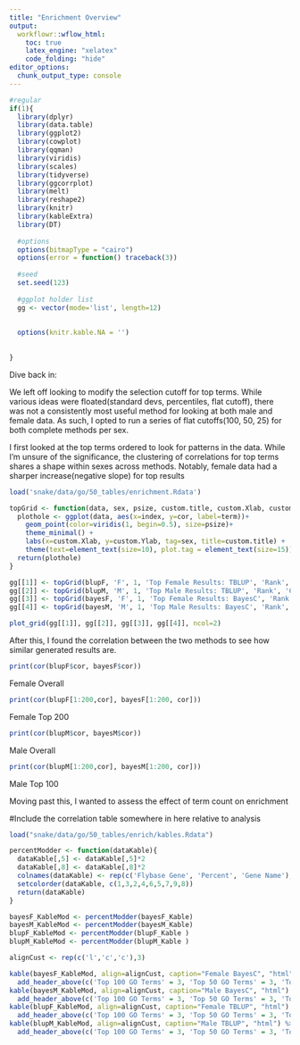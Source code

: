 ```yaml
---
title: "Enrichment Overview"
output:
  workflowr::wflow_html:
    toc: true
    latex_engine: "xelatex"
    code_folding: "hide"
editor_options:
  chunk_output_type: console
---
```


```r
#regular
if(1){
  library(dplyr)
  library(data.table)
  library(ggplot2)
  library(cowplot)
  library(qqman)
  library(viridis)
  library(scales)
  library(tidyverse)
  library(ggcorrplot)
  library(melt)
  library(reshape2)
  library(knitr)
  library(kableExtra)
  library(DT)
  
  #options
  options(bitmapType = "cairo")
  options(error = function() traceback(3))
  
  #seed
  set.seed(123)
  
  #ggplot holder list
  gg <- vector(mode='list', length=12)
  
  
  options(knitr.kable.NA = '')
  
  
}
```



Dive back in: 

We left off looking to modify the selection cutoff for top terms. While various ideas were floated(standard devs, percentiles, flat cutoff), there was not a consistently most useful method for looking at both male and female data. As such, I opted to run a series of flat cutoffs(100, 50, 25) for both complete methods per sex.


I first looked at the top terms ordered to look for patterns in the data. While I'm unsure of the significance, the clustering of correlations for top terms shares a shape within sexes across methods. Notably, female data had a sharper increase(negative slope) for top results

```r

load('snake/data/go/50_tables/enrichment.Rdata')

topGrid <- function(data, sex, psize, custom.title, custom.Xlab, custom.Ylab){
  plothole <- ggplot(data, aes(x=index, y=cor, label=term))+
    geom_point(color=viridis(1, begin=0.5), size=psize)+
    theme_minimal() +
    labs(x=custom.Xlab, y=custom.Ylab, tag=sex, title=custom.title) +
    theme(text=element_text(size=10), plot.tag = element_text(size=15))
  return(plothole)
}

gg[[1]] <- topGrid(blupF, 'F', 1, 'Top Female Results: TBLUP', 'Rank', 'Correlation')
gg[[2]] <- topGrid(blupM, 'M', 1, 'Top Male Results: TBLUP', 'Rank', 'Correlation')
gg[[3]] <- topGrid(bayesF, 'F', 1, 'Top Female Results: BayesC', 'Rank', 'Correlation')
gg[[4]] <- topGrid(bayesM, 'M', 1, 'Top Male Results: BayesC', 'Rank', 'Correlation')

plot_grid(gg[[1]], gg[[2]], gg[[3]], gg[[4]], ncol=2)

```

After this, I found the correlation between the two methods to see how similar generated results are. 


```r

print(cor(blupF$cor, bayesF$cor))

```

Female Overall

```r

print(cor(blupF[1:200,cor], bayesF[1:200, cor]))

```

Female Top 200

```r

print(cor(blupM$cor, bayesM$cor))

```

Male Overall

```r

print(cor(blupM[1:200,cor], bayesM[1:200, cor]))

```

Male Top 100


Moving past this, I wanted to assess the effect of term count on enrichment

#Include the correlation table somewhere in here relative to analysis




```r

load("snake/data/go/50_tables/enrich/kables.Rdata")

percentModder <- function(dataKable){
  dataKable[,5] <- dataKable[,5]*2
  dataKable[,8] <- dataKable[,8]*2
  colnames(dataKable) <- rep(c('Flybase Gene', 'Percent', 'Gene Name'), 3)
  setcolorder(dataKable, c(1,3,2,4,6,5,7,9,8))
  return(dataKable)
}

bayesF_KableMod <- percentModder(bayesF_Kable)
bayesM_KableMod <- percentModder(bayesM_Kable)
blupF_KableMod <- percentModder(blupF_Kable )
blupM_KableMod <- percentModder(blupM_Kable )

alignCust <- rep(c('l','c','c'),3)

kable(bayesF_KableMod, align=alignCust, caption="Female BayesC", "html") %>%
  add_header_above(c('Top 100 GO Terms' = 3, 'Top 50 GO Terms' = 3, 'Top 25 GO Terms' = 3))
kable(bayesM_KableMod, align=alignCust, caption="Male BayesC", "html") %>%
  add_header_above(c('Top 100 GO Terms' = 3, 'Top 50 GO Terms' = 3, 'Top 25 GO Terms' = 3))
kable(blupF_KableMod, align=alignCust, caption="Female TBLUP", "html") %>%
  add_header_above(c('Top 100 GO Terms' = 3, 'Top 50 GO Terms' = 3, 'Top 25 GO Terms' = 3))
kable(blupM_KableMod, align=alignCust, caption="Male TBLUP", "html") %>%
  add_header_above(c('Top 100 GO Terms' = 3, 'Top 50 GO Terms' = 3, 'Top 25 GO Terms' = 3))


```

